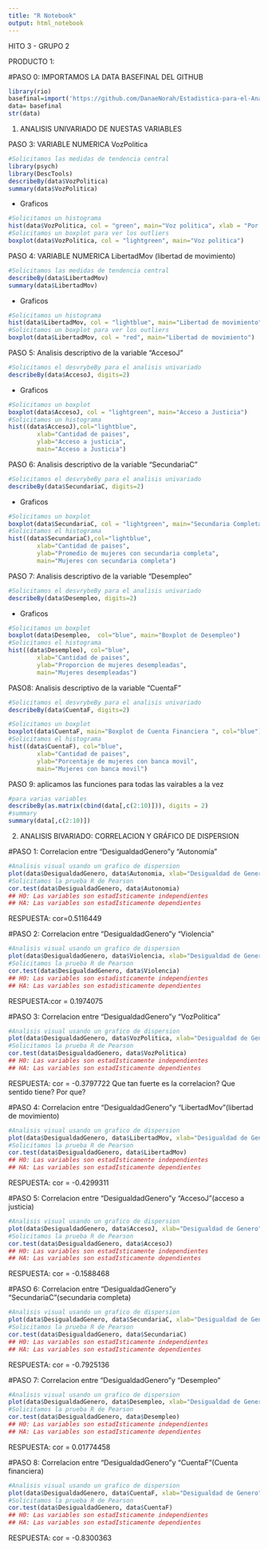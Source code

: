 ---
title: "R Notebook"
output: html_notebook
---
HITO 3 - GRUPO 2

PRODUCTO 1: 

#PASO 0: IMPORTAMOS LA DATA BASEFINAL DEL GITHUB
```{r}
library(rio)
basefinal=import('https://github.com/DanaeNorah/Estadistica-para-el-Analisis-Politico-2-/raw/master/TRABAJO/basefinal.csv')
data= basefinal
str(data)
```
1. ANALISIS UNIVARIADO DE NUESTAS VARIABLES

PASO 3: VARIABLE NUMERICA VozPolitica

```{r}
#Solicitamos las medidas de tendencia central
library(psych)
library(DescTools)
describeBy(data$VozPolitica)
summary(data$VozPolitica)
```


- Graficos
```{r}
#Solicitamos un histograma
hist(data$VozPolitica, col = "green", main="Voz politica", xlab = "Por parlamento", ylab ="Porcnetaje de mujeres")
#Solicitamos un boxplot para ver los outliers
boxplot(data$VozPolitica, col = "lightgreen", main="Voz politica")
```


PASO 4: VARIABLE NUMERICA LibertadMov (libertad de movimiento)
```{r}
#Solicitamos las medidas de tendencia central
describeBy(data$LibertadMov)
summary(data$LibertadMov)
```

- Graficos
```{r}
#Solicitamos un histograma 
hist(data$LibertadMov, col = "lightblue", main="Libertad de movimiento", xlab = "", ylab =NULL)
#Solicitamos un boxplot para ver los outliers
boxplot(data$LibertadMov, col = "red", main="Libertad de movimiento")
```

PASO 5: Analisis descriptivo de la variable "AccesoJ"
```{r}
#Solicitamos el desvrybeBy para el analisis univariado
describeBy(data$AccesoJ, digits=2)
```

- Graficos
```{r}
#Solicitamos un boxplot
boxplot(data$AccesoJ, col = "lightgreen", main="Acceso a Justicia")
#Solicitamos un histograma
hist((data$AccesoJ),col="lightblue",
        xlab="Cantidad de paises",
        ylab="Acceso a justicia",
        main="Acceso a Justicia")
```


PASO 6: Analisis descriptivo de la variable "SecundariaC"
```{r}
#Solicitamos el desvrybeBy para el analisis univariado
describeBy(data$SecundariaC, digits=2)
```

- Graficos
```{r}
#Solicitamos un boxplot
boxplot(data$SecundariaC, col = "lightgreen", main="Secundaria Completa")
#Solicitamos el histograma
hist((data$SecundariaC),col="lightblue",
        xlab="Cantidad de paises",
        ylab="Promedio de mujeres con secundaria completa",
        main="Mujeres con secundaria completa")
```

PASO 7: Analisis descriptivo de la variable "Desempleo"
```{r}
#Solicitamos el desvrybeBy para el analisis univariado
describeBy(data$Desempleo, digits=2)
```

- Graficos
```{r}
#Solicitamos un boxplot
boxplot(data$Desempleo,  col="blue", main="Boxplot de Desempleo")
#Solicitamos el histograma
hist((data$Desempleo), col="blue",
        xlab="Cantidad de paises",
        ylab="Proporcion de mujeres desempleadas",
        main="Mujeres desempleadas")
```

PASO8: Analisis descriptivo de la variable "CuentaF"
```{r}
#Solicitamos el desvrybeBy para el analisis univariado
describeBy(data$CuentaF, digits=2)
```

```{r}
#Solicitamos un boxplot
boxplot(data$CuentaF, main="Boxplot de Cuenta Financiera ", col="blue")
#Solicitamos el histograma
hist((data$CuentaF), col="blue",
        xlab="Cantidad de paises",
        ylab="Porcentaje de mujeres con banca movil",
        main="Mujeres con banca movil")
```

PASO 9: aplicamos las funciones para todas las vairables a la vez
```{r}
#para varias variables
describeBy(as.matrix(cbind(data[,c(2:10)])), digits = 2)
#summary
summary(data[,c(2:10)])
```


2. ANALISIS BIVARIADO: CORRELACION Y GRÁFICO DE DISPERSION

#PASO 1: Correlacion entre  "DesigualdadGenero"y "Autonomía"
```{r}
#Analisis visual usando un grafico de dispersion
plot(data$DesigualdadGenero, data$Autonomia, xlab="Desigualdad de Genero", ylab="Autonomía Reproductiva")
#Solicitamos la prueba R de Pearson
cor.test(data$DesigualdadGenero, data$Autonomia)
## H0: Las variables son estadIsticamente independientes
## HA: Las variables son estadIsticamente dependientes
```
RESPUESTA: cor=0.5116449 

#PASO 2: Correlacion entre  "DesigualdadGenero"y "Violencia"
```{r}
#Analisis visual usando un grafico de dispersion
plot(data$DesigualdadGenero, data$Violencia, xlab="Desigualdad de Genero", ylab="Violencia")
#Solicitamos la prueba R de Pearson
cor.test(data$DesigualdadGenero, data$Violencia)
## H0: Las variables son estadisticamente independientes
## HA: Las variables son estadisticamente dependientes
```
RESPUESTA:cor = 0.1974075

#PASO 3: Correlacion entre  "DesigualdadGenero"y "VozPolitica"
```{r}
#Analisis visual usando un grafico de dispersion
plot(data$DesigualdadGenero, data$VozPolitica, xlab="Desigualdad de Genero", ylab="Voz Politica")
#Solicitamos la prueba R de Pearson
cor.test(data$DesigualdadGenero, data$VozPolitica)
## H0: Las variables son estadIsticamente independientes
## HA: Las variables son estadIsticamente dependientes
```

RESPUESTA: cor = -0.3797722
Que tan fuerte es la correlacion? Que sentido tiene? Por que?

#PASO 4: Correlacion entre  "DesigualdadGenero"y "LibertadMov"(libertad de movimiento)
```{r}
#Analisis visual usando un grafico de dispersion
plot(data$DesigualdadGenero, data$LibertadMov, xlab="Desigualdad de Genero", ylab="Libertad de movimiento")
#Solicitamos la prueba R de Pearson
cor.test(data$DesigualdadGenero, data$LibertadMov)
## H0: Las variables son estadIsticamente independientes
## HA: Las variables son estadIsticamente dependientes
```
RESPUESTA: cor = -0.4299311

#PASO 5: Correlacion entre  "DesigualdadGenero"y "AccesoJ"(acceso a justicia)
```{r}
#Analisis visual usando un grafico de dispersion
plot(data$DesigualdadGenero, data$AccesoJ, xlab="Desigualdad de Genero", ylab="Acceso a Justicia")
#Solicitamos la prueba R de Pearson
cor.test(data$DesigualdadGenero, data$AccesoJ)
## H0: Las variables son estadIsticamente independientes
## HA: Las variables son estadIsticamente dependientes
```
RESPUESTA: cor = -0.1588468 

#PASO 6: Correlacion entre  "DesigualdadGenero"y "SecundariaC"(secundaria completa)
```{r}
#Analisis visual usando un grafico de dispersion
plot(data$DesigualdadGenero, data$SecundariaC, xlab="Desigualdad de Genero", ylab="Secundaria Completa")
#Solicitamos la prueba R de Pearson
cor.test(data$DesigualdadGenero, data$SecundariaC) 
## H0: Las variables son estadIsticamente independientes
## HA: Las variables son estadIsticamente dependientes
```
RESPUESTA: cor = -0.7925136

#PASO 7: Correlacion entre  "DesigualdadGenero"y "Desempleo"
```{r}
#Analisis visual usando un grafico de dispersion
plot(data$DesigualdadGenero, data$Desempleo, xlab="Desigualdad de Genero", ylab="Desempleo")
#Solicitamos la prueba R de Pearson
cor.test(data$DesigualdadGenero, data$Desempleo)
## H0: Las variables son estadIsticamente independientes
## HA: Las variables son estadIsticamente dependientes
```
RESPUESTA: cor = 0.01774458

#PASO 8: Correlacion entre  "DesigualdadGenero"y "CuentaF"(Cuenta financiera)
```{r}
#Analisis visual usando un grafico de dispersion
plot(data$DesigualdadGenero, data$CuentaF, xlab="Desigualdad de Genero", ylab="Cuenta financiera")
#Solicitamos la prueba R de Pearson
cor.test(data$DesigualdadGenero, data$CuentaF) 
## H0: Las variables son estadIsticamente independientes
## HA: Las variables son estadIsticamente dependientes
```
RESPUESTA: cor = -0.8300363